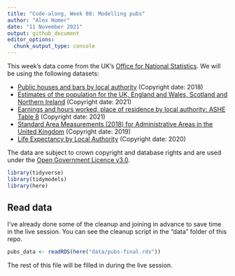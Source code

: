 ```yaml
---
title: "Code-along, Week 08: Modelling pubs"
author: "Alex Homer"
date: "11 November 2021"
output: github_document
editor_options: 
  chunk_output_type: console
---
```


This week's data come from the UK's [Office for National Statistics](https://www.ons.gov.uk/).  We will be using the following datasets:

* [Public houses and bars by local authority](https://www.ons.gov.uk/businessindustryandtrade/business/activitysizeandlocation/datasets/publichousesandbarsbylocalauthority) (Copyright date: 2018)
* [Estimates of the population for the UK, England and Wales, Scotland and Northern Ireland ](https://www.ons.gov.uk/peoplepopulationandcommunity/populationandmigration/populationestimates/datasets/populationestimatesforukenglandandwalesscotlandandnorthernireland) (Copyright date: 2021)
* [Earnings and hours worked, place of residence by local authority: ASHE Table 8](https://www.ons.gov.uk/employmentandlabourmarket/peopleinwork/earningsandworkinghours/datasets/placeofresidencebylocalauthorityashetable8) (Copyright date: 2021)
* [Standard Area Measurements (2018) for Administrative Areas in the United Kingdom](https://geoportal.statistics.gov.uk/datasets/standard-area-measurements-2018-for-administrative-areas-in-the-united-kingdom/about) (Copyright date: 2019)
* [Life Expectancy by Local Authority](https://www.ons.gov.uk/datasets/life-expectancy-by-local-authority/editions/time-series/versions/1) (Copyright date: 2020)

The data are subject to crown copyright and database rights and are used under the [Open Government Licence v3.0](https://www.nationalarchives.gov.uk/doc/open-government-licence/version/3/).

```r
library(tidyverse)
library(tidymodels)
library(here)
```

## Read data

I've already done some of the cleanup and joining in advance to save time in the live session.  You can see the cleanup script in the "data" folder of this repo.

```r
pubs_data <- readRDS(here("data/pubs-final.rds"))
```

The rest of this file will be filled in during the live session.